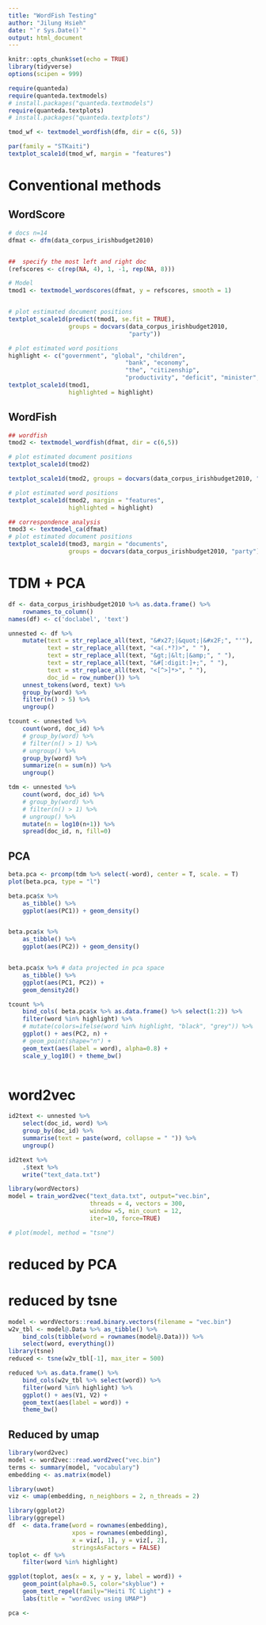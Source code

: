 ```yaml
---
title: "WordFish Testing"
author: "Jilung Hsieh"
date: "`r Sys.Date()`"
output: html_document
---
```


```r
knitr::opts_chunk$set(echo = TRUE)
library(tidyverse)
options(scipen = 999)
```

```r
require(quanteda)
require(quanteda.textmodels)
# install.packages("quanteda.textmodels")
require(quanteda.textplots)
# install.packages("quanteda.textplots")

tmod_wf <- textmodel_wordfish(dfm, dir = c(6, 5))
```

```r
par(family = "STKaiti")
textplot_scale1d(tmod_wf, margin = "features")
```

# Conventional methods

## WordScore

```r

# docs n=14
dfmat <- dfm(data_corpus_irishbudget2010)


##  specify the most left and right doc
(refscores <- c(rep(NA, 4), 1, -1, rep(NA, 8)))

# Model
tmod1 <- textmodel_wordscores(dfmat, y = refscores, smooth = 1)


# plot estimated document positions
textplot_scale1d(predict(tmod1, se.fit = TRUE),
                 groups = docvars(data_corpus_irishbudget2010, 
                                  "party"))
```

```r
# plot estimated word positions
highlight <- c("government", "global", "children",
                                 "bank", "economy", 
                                 "the", "citizenship",
                                 "productivity", "deficit", "minister", "have", "our", "budget")
textplot_scale1d(tmod1, 
                 highlighted = highlight)
```

## WordFish

```r
## wordfish
tmod2 <- textmodel_wordfish(dfmat, dir = c(6,5))
```

```r
# plot estimated document positions
textplot_scale1d(tmod2)

textplot_scale1d(tmod2, groups = docvars(data_corpus_irishbudget2010, "party"))
```

```r
# plot estimated word positions
textplot_scale1d(tmod2, margin = "features",
                 highlighted = highlight)

## correspondence analysis
tmod3 <- textmodel_ca(dfmat)
# plot estimated document positions
textplot_scale1d(tmod3, margin = "documents",
                 groups = docvars(data_corpus_irishbudget2010, "party"))
```

# TDM + PCA

```r
df <- data_corpus_irishbudget2010 %>% as.data.frame() %>% 
    rownames_to_column()
names(df) <- c('doclabel', 'text')

unnested <- df %>%
    mutate(text = str_replace_all(text, "&#x27;|&quot;|&#x2F;", "'"),  
           text = str_replace_all(text, "<a(.*?)>", " "),           
           text = str_replace_all(text, "&gt;|&lt;|&amp;", " "),    
           text = str_replace_all(text, "&#[:digit:]+;", " "),      
           text = str_replace_all(text, "<[^>]*>", " "),            
           doc_id = row_number()) %>%
    unnest_tokens(word, text) %>%
    group_by(word) %>%
    filter(n() > 5) %>%
    ungroup()

tcount <- unnested %>%
    count(word, doc_id) %>%
    # group_by(word) %>%
    # filter(n() > 1) %>%
    # ungroup() %>%
    group_by(word) %>%
    summarize(n = sum(n)) %>%
    ungroup()

tdm <- unnested %>%
    count(word, doc_id) %>%
    # group_by(word) %>%
    # filter(n() > 1) %>%
    # ungroup() %>%
    mutate(n = log10(n+1)) %>%
    spread(doc_id, n, fill=0)
```

## PCA

```r
beta.pca <- prcomp(tdm %>% select(-word), center = T, scale. = T)
plot(beta.pca, type = "l")

beta.pca$x %>%
	as_tibble() %>%
	ggplot(aes(PC1)) + geom_density()


beta.pca$x %>%
	as_tibble() %>%
	ggplot(aes(PC2)) + geom_density()


beta.pca$x %>% # data projected in pca space
	as_tibble() %>%
	ggplot(aes(PC1, PC2)) + 
    geom_density2d()
```

```r
tcount %>%
    bind_cols( beta.pca$x %>% as.data.frame() %>% select(1:2)) %>%
    filter(word %in% highlight) %>%
    # mutate(colors=ifelse(word %in% highlight, "black", "grey")) %>% 
    ggplot() + aes(PC2, n) +
    # geom_point(shape="n") + 
    geom_text(aes(label = word), alpha=0.8) +
    scale_y_log10() + theme_bw()
    
```

# word2vec

```r
id2text <- unnested %>% 
    select(doc_id, word) %>%
	group_by(doc_id) %>%
	summarise(text = paste(word, collapse = " ")) %>%
	ungroup()

id2text %>%
    .$text %>%
	write("text_data.txt")

library(wordVectors)
model = train_word2vec("text_data.txt", output="vec.bin",
                       threads = 4, vectors = 300,
                       window =5, min_count = 12,
                       iter=10, force=TRUE)

# plot(model, method = "tsne")
```

# reduced by PCA

# reduced by tsne

```r
model <- wordVectors::read.binary.vectors(filename = "vec.bin")
w2v_tbl <- model@.Data %>% as_tibble() %>%
    bind_cols(tibble(word = rownames(model@.Data))) %>%
    select(word, everything())
library(tsne)
reduced <- tsne(w2v_tbl[-1], max_iter = 500)

reduced %>% as.data.frame() %>% 
    bind_cols(w2v_tbl %>% select(word)) %>%
    filter(word %in% highlight) %>%
    ggplot() + aes(V1, V2) +
    geom_text(aes(label = word)) + 
    theme_bw()
```

## Reduced by umap

```r
library(word2vec)
model <- word2vec::read.word2vec("vec.bin")
terms <- summary(model, "vocabulary")
embedding <- as.matrix(model)

library(uwot)
viz <- umap(embedding, n_neighbors = 2, n_threads = 2)

library(ggplot2)
library(ggrepel)
df  <- data.frame(word = rownames(embedding), 
                  xpos = rownames(embedding), 
                  x = viz[, 1], y = viz[, 2], 
                  stringsAsFactors = FALSE)
toplot <- df %>%
    filter(word %in% highlight)
```

```r
ggplot(toplot, aes(x = x, y = y, label = word)) + 
    geom_point(alpha=0.5, color="skyblue") + 
    geom_text_repel(family="Heiti TC Light") + 
    labs(title = "word2vec using UMAP")
```

```r
pca <- 
```
